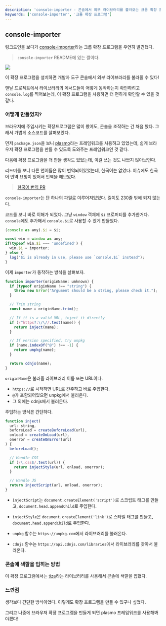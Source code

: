 ```yaml
---
description: 'console-importer - 콘솔에서 외부 라이브러리를 불러오는 크롬 확장 프로그램을 분석해보자'
keywords: ['console-importer', '크롬 확장 프로그램']
---
```


## console-importer

링크드인을 보다가 [console-importer](https://github.com/pd4d10/console-importer)라는 크롬 확장 프로그램을 우연히 발견했다.

> `console-importer` README에 있는 짤이다.

![](/log/23.11/11.04/example.gif)

이 확장 프로그램을 설치하면 개발자 도구 콘솔에서 외부 라이브러리를 불러올 수 있다!

맨날 프로젝트에서 라이브러리의 메서드들이 어떻게 동작하는지 확인하려고 `console.log`를 찍어보는데, 이 확장 프로그램을 사용하면 더 편하게 확인할 수 있을 것 같다.

### 어떻게 만들었지?

브라우저에 주입시키는 확장프로그램은 많이 봤어도, 콘솔을 조작하는 건 처음 봤다. 그래서 가볍게 소스코드를 살펴보았다.

먼저 `package.json`을 보니 [plasmo](https://github.com/PlasmoHQ/plasmo)라는 프레임워크를 사용하고 있었는데, 쉽게 브라우저 확장 프로그램을 만들 수 있도록 도와주는 프레임워크인 것 같다.

다음에 확장 프로그램을 더 만들 생각도 있었는데, 이걸 쓰는 것도 나쁘지 않아보인다.

리드미를 보니 다른 언어들은 많이 번역되어있었는데, 한국어는 없었다. 이슈에도 한국어 번역 요청이 있어서 번역을 해보았다.

> [한국어 번역 PR](https://github.com/PlasmoHQ/plasmo/pull/805)

`console-importer`는 단 하나의 파일로 이루어져있었다. 길이도 230줄 밖에 되지 않는다.

코드를 보니 바로 이해가 되었다. 그냥 `window` 객체에 `$i` 프로퍼티를 추가한거다.
`console`에도 추가해서 `console.$i`로 사용할 수 있게 만들었다.

```js
(console as any).$i = $i;

const win = window as any;
if(typeof win.$i === 'undefined') {
  win.$i = importer;
} else {
  log("$i is already in use, please use `console.$i` instead");
}
```

이제 `importer`가 동작하는 방식을 살펴보자.

```js
function importer(originName: unknown) {
  if (typeof originName !== "string") {
    throw new Error("Argument should be a string, please check it.");
  }

  // Trim string
  const name = originName.trim();

  // If it is a valid URL, inject it directly
  if (/^https?:\/\//.test(name)) {
    return inject(name);
  }

  // If version specified, try unpkg
  if (name.indexOf("@") !== -1) {
    return unpkg(name);
  }

  return cdnjs(name);
}
```

`originName`은 불러올 라이브러리 이름 또는 URL이다.

- `https://`로 시작하면 URL로 간주하고 바로 주입한다.
- `@`가 포함되어있으면 unpkg에서 불러온다.
- 그 외에는 cdnjs에서 불러온다.

주입하는 방식은 간단하다.

```js
function inject(
  url: string,
  beforeLoad = createBeforeLoad(url),
  onload = createOnLoad(url),
  onerror = createOnError(url)
) {
  beforeLoad();

  // Handle CSS
  if (/\.css$/.test(url)) {
    return injectStyle(url, onload, onerror);
  }

  // Handle JS
  return injectScript(url, onload, onerror);
}
```

- `injectScript`는 `document.createElement('script')`로 스크립트 태그를 만들고, `document.head.appendChild`로 주입한다.

- `injectStyle`은 `document.createElement('link')`로 스타일 태그를 만들고, `document.head.appendChild`로 주입한다.

- `unpkg` 함수는 `https://unpkg.com`에서 라이브러리를 불러온다.

- `cdnjs` 함수는 `https://api.cdnjs.com/libraries`에서 라이브러리를 찾아서 불러온다.

### 콘솔에 색깔을 입히는 방법

이 확장 프로그램에서는 [tiza](https://github.com/pd4d10/tiza)라는 라이브러리를 사용해서 콘솔에 색깔을 입혔다.

### 느낀점

생각보다 간단한 방식이었다. 이렇게도 확장 프로그램을 만들 수 있구나 싶었다.

그리고 나중에 브라우저 확장 프로그램을 만들게 되면 plasmo 프레임워크를 사용해봐야겠다!
